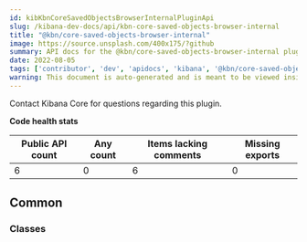 ```yaml
---
id: kibKbnCoreSavedObjectsBrowserInternalPluginApi
slug: /kibana-dev-docs/api/kbn-core-saved-objects-browser-internal
title: "@kbn/core-saved-objects-browser-internal"
image: https://source.unsplash.com/400x175/?github
summary: API docs for the @kbn/core-saved-objects-browser-internal plugin
date: 2022-08-05
tags: ['contributor', 'dev', 'apidocs', 'kibana', '@kbn/core-saved-objects-browser-internal']
warning: This document is auto-generated and is meant to be viewed inside our experimental, new docs system. Reach out in #docs-engineering for more info.
---
```




Contact Kibana Core for questions regarding this plugin.

**Code health stats**

| Public API count  | Any count | Items lacking comments | Missing exports |
|-------------------|-----------|------------------------|-----------------|
| 6 | 0 | 6 | 0 |

## Common

### Classes
<DocDefinitionList data={kbnCoreSavedObjectsBrowserInternalObj.common.classes}/>

